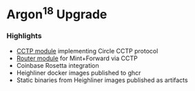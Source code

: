 # Argon<sup>18</sup> Upgrade

### Highlights
- [CCTP module](https://github.com/circlefin/noble-cctp) implementing Circle CCTP protocol
- [Router module](https://github.com/strangelove-ventures/noble-router) for Mint+Forward via CCTP
- Coinbase Rosetta integration
- Heighliner docker images published to ghcr
- Static binaries from Heighliner images published as artifacts
